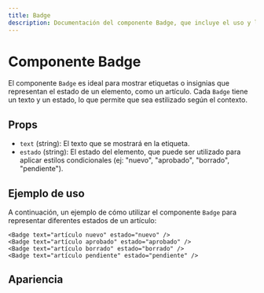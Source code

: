 ```yaml
---
title: Badge
description: Documentación del componente Badge, que incluye el uso y las props que recibe.
---
```



# Componente Badge

El componente `Badge` es ideal para mostrar etiquetas o insignias que representan el estado de un elemento, como un artículo. Cada `Badge` tiene un texto y un estado, lo que permite que sea estilizado según el contexto.

## Props

- `text` (string): El texto que se mostrará en la etiqueta.
- `estado` (string): El estado del elemento, que puede ser utilizado para aplicar estilos condicionales (ej: "nuevo", "aprobado", "borrado", "pendiente").

## Ejemplo de uso

A continuación, un ejemplo de cómo utilizar el componente `Badge` para representar diferentes estados de un artículo:

```astro
<Badge text="artículo nuevo" estado="nuevo" />
<Badge text="artículo aprobado" estado="aprobado" />
<Badge text="artículo borrado" estado="borrado" />
<Badge text="artículo pendiente" estado="pendiente" />
```
## Apariencia

<Badge text="artículo nuevo" estado="nuevo" />
<Badge text="artículo aprobado" estado="aprobado" />
<Badge text="artículo borrado" estado="borrado" />
<Badge text="artículo pendiente" estado="pendiente" />